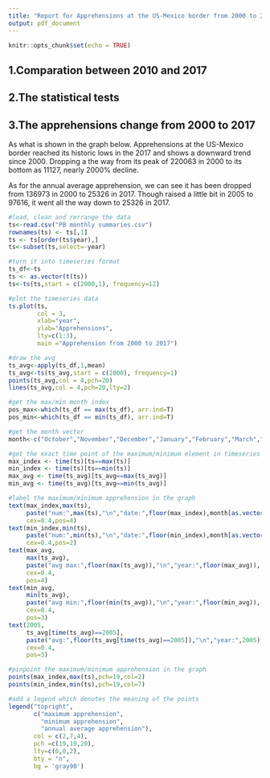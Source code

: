 ```yaml
---
title: "Report for Apprehensions at the US-Mexico border from 2000 to 2017"
output: pdf_document
---
```


```r
knitr::opts_chunk$set(echo = TRUE)
```
## 1.Comparation between 2010 and 2017

## 2.The statistical tests 

## 3.The apprehensions change from 2000 to 2017

  As what is shown in the graph below. Apprehensions at the US-Mexico border reached its historic lows in the 2017 and shows a downward trend since 2000. Dropping a the way from its peak of 220063 in 2000 to its bottom as 11127, nearly 2000% decline. 
  
  As for the annual average apprehension, we can see it has been dropped from 136973 in 2000 to 25326 in 2017. Though raised a little bit in 2005 to 97616, it went all the way down to 25326 in 2017.

```r
#load, clean and rerrange the data
ts<-read.csv("PB monthly summaries.csv")
rownames(ts) <- ts[,1]
ts <- ts[order(ts$year),]
ts<-subset(ts,select=-year)

#turn it into timeseries format
ts_df<-ts
ts <- as.vector(t(ts))
ts<-ts(ts,start = c(2000,1), frequency=12)

#plot the timeseries data
ts.plot(ts, 
        col = 3, 
        xlab="year", 
        ylab="Apprehensions", 
        lty=c(1:3), 
        main ="Apprehension from 2000 to 2017")

#draw the avg
ts_avg<-apply(ts_df,1,mean)
ts_avg<-ts(ts_avg,start = c(2000), frequency=1)
points(ts_avg,col = 4,pch=20)
lines(ts_avg,col = 4,pch=20,lty=2)

#get the max/min month index
pos_max<-which(ts_df == max(ts_df), arr.ind=T)
pos_min<-which(ts_df == min(ts_df), arr.ind=T)

#get the month vector
month<-c("October","November","December","January","February","March","April","May","June","July","August","September")

#get the exact time point of the maximum/minimum element in timeseries data
max_index <- time(ts)[ts==max(ts)]
min_index <- time(ts)[ts==min(ts)]
max_avg <- time(ts_avg)[ts_avg==max(ts_avg)]
min_avg <- time(ts_avg)[ts_avg==min(ts_avg)]

#label the maximum/minimum apprehension in the graph
text(max_index,max(ts),
     paste("num:",max(ts),"\n","date:",floor(max_index),month[as.vector(pos_max)[2]]),
     cex=0.4,pos=4)
text(min_index,min(ts),
     paste("num:",min(ts),"\n","date:",floor(min_index),month[as.vector(pos_min)[2]]),
     cex=0.4,pos=2)
text(max_avg,
     max(ts_avg),
     paste("avg max:",floor(max(ts_avg)),"\n","year:",floor(max_avg)),
     cex=0.4,
     pos=4)
text(min_avg,
     min(ts_avg),
     paste("avg min:",floor(min(ts_avg)),"\n","year:",floor(min_avg)),
     cex=0.4,
     pos=3)
text(2005,
     ts_avg[time(ts_avg)==2005],
     paste("avg:",floor(ts_avg[time(ts_avg)==2005]),"\n","year:",2005),
     cex=0.4,
     pos=3)

#pinpoint the maximum/minimum apprehension in the graph
points(max_index,max(ts),pch=19,col=2)
points(min_index,min(ts),pch=19,col=7)

#add a legend which denotes the meaning of the points
legend("topright", 
       c("maximum apprehension",
         "minimum apprehension",
         "annual average apprehension"),
       col = c(2,7,4),
       pch =c(19,19,20),
       lty=c(0,0,2),
       bty = "n",
       bg = 'gray90')
```




